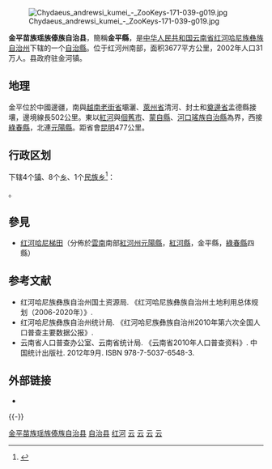 {{Infobox China County
|Belong = [[云南省|云南省]][[红河哈尼族彝族自治州|红河哈尼族彝族自治州]]
}}
[[File:Chydaeus_andrewsi_kumei_-_ZooKeys-171-039-g019.jpg|thumb]]

'''金平苗族瑶族傣族自治县'''，簡稱'''金平縣'''，是[[中华人民共和国|中华人民共和国]][[云南省|云南省]][[红河哈尼族彝族自治州|红河哈尼族彝族自治州]]下辖的一个[[自治縣|自治縣]]。位于红河州南部，面积3677平方公里，2002年人口31万人。县政府驻金河镇。

==地理==
金平位於中國邊疆，南與[[越南|越南]][[老街省|老街省]]壩灑、[[萊州省|萊州省]]清河、封土和[[奠邊省|奠邊省]]孟德縣接壤，邊境線長502公里。東以[[紅河|紅河]]與[[個舊市|個舊市]]、[[蒙自縣|蒙自縣]]、[[河口瑤族自治縣|河口瑤族自治縣]]為界，西接[[綠春縣|綠春縣]]，北連[[元陽縣|元陽縣]]。距省會[[昆明|昆明]]477公里。

== 行政区划 ==
{{PAGENAMEBASE}}下辖4个[[行政建制镇|镇]]、8个[[乡_(中华人民共和国)|乡]]、1个[[民族乡|民族乡]]<ref>{{PRC admin/ref sgc|53/25/30}}</ref>：

{{PRC admin/children|53/25/30}}。

==參見==
*[[红河哈尼梯田|红河哈尼梯田]]（分佈於[[雲南|雲南]]南部[[红河哈尼族彝族自治州|紅河州]][[元陽縣|元陽縣]]，[[紅河縣|紅河縣]]，金平縣，[[綠春縣|綠春縣]]四縣）

== 参考文献 ==
{{reflist}}
*红河哈尼族彝族自治州国土资源局. 《红河哈尼族彝族自治州土地利用总体规划（2006-2020年）》.
*红河哈尼族彝族自治州统计局. 《红河哈尼族彝族自治州2010年第六次全国人口普查主要数据公报》.
*云南省人口普查办公室、云南省统计局. 《云南省2010年人口普查资料》. 中国统计出版社. 2012年9月. ISBN 978-7-5037-6548-3.

== 外部链接 ==
* {{Official website|http://www.jp.hh.gov.cn/|name=金平苗族瑶族傣族自治县人民政府门户网站}}

{{-}}
{{金平苗族瑶族傣族自治县行政区划}}
{{红河哈尼族彝族自治州行政区划}}
{{云南行政区划}}
{{中华人民共和国民族自治地方/苗族}}
{{中华人民共和国民族自治地方/瑶族}}
{{中华人民共和国民族自治地方/其他}}
{{国家级贫困县|前}}
{{中华人民共和国陆地边境县}}

[[Category:金平苗族瑶族傣族自治县|]]
[[Category:红河州县市|自治县]]
[[Category:云南省民族自治县|红河]]
[[Category:中国瑶族自治县|云]]
[[Category:中国苗族自治县|云]]
[[Category:中国傣族自治县|云]]
[[Category:原国家级贫困县|云]]